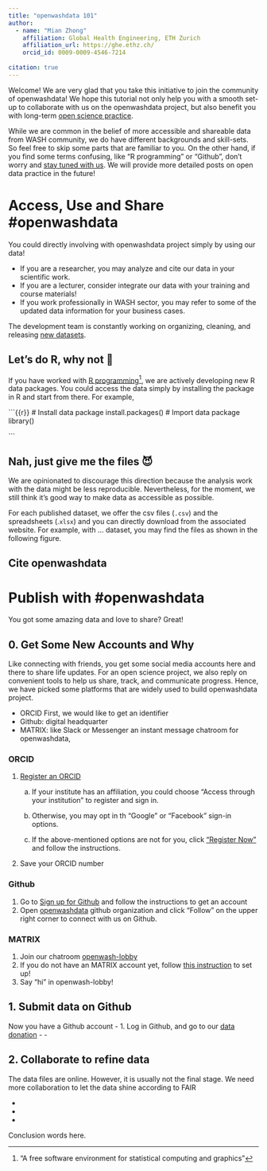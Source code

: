 ```yaml
---
title: "openwashdata 101"
author: 
  - name: "Mian Zhong"
    affiliation: Global Health Engineering, ETH Zurich
    affiliation_url: https://ghe.ethz.ch/
    orcid_id: 0009-0009-4546-7214
  
citation: true
---
```


Welcome! We are very glad that you take this initiative to join the community of openwashdata! We hope this tutorial not only help you with a smooth set-up to collaborate with us on the openwashdata project, but also benefit you with long-term [open science practice](https://ethz.ch/en/research/open-science.html).

While we are common in the belief of more accessible and shareable data from WASH community, we do have different backgrounds and skill-sets. So feel free to skip some parts that are familiar to you. On the other hand, if you find some terms confusing, like "R programming" or "Github", don't worry and [stay tuned with us](https://buttondown.email/openwashdata). We will provide more detailed posts on open data practice in the future!

# Access, Use and Share #openwashdata

You could directly involving with openwashdata project simply by using our data!

-   If you are a researcher, you may analyze and cite our data in your scientific work.
-   If you are a lecturer, consider integrate our data with your training and course materials!
-   If you work professionally in WASH sector, you may refer to some of the updated data information for your business cases.

The development team is constantly working on organizing, cleaning, and releasing [new datasets](https://openwashdata.org/pages/gallery/). <!-- TODO: link to the correct list of datasets-->

## Let's do R, why not 🥳

If you have worked with [R programming](https://www.r-project.org)[^1], we are actively developing new R data packages. You could access the data simply by installing the package in R and start from there. For example,

[^1]: "A free software environment for statistical computing and graphics"

```{{r}}
# Install data package
install.packages()
# Import data package
library()

```

## Nah, just give me the files 😈

We are opinionated to discourage this direction because the analysis work with the data might be less reproducible. Nevertheless, for the moment, we still think it's good way to make data as accessible as possible.

For each published dataset, we offer the csv files (`.csv`) and the spreadsheets (.`xlsx`) and you can directly download from the associated website. For example, with ... dataset, you may find the files as shown in the following figure.

<!-- TODO: Insert an example figure here. -->

## Cite openwashdata

# Publish with #openwashdata

You got some amazing data and love to share? Great!

## 0. Get Some New Accounts and Why

Like connecting with friends, you get some social media accounts here and there to share life updates. For an open science project, we also reply on convenient tools to help us share, track, and communicate progress. Hence, we have picked some platforms that are widely used to build openwashdata project.

<!-- \\TODO: Connect the following dots  -->

-   ORCID First, we would like to get an identifier
-   Github: digital headquarter\
-   MATRIX: like Slack or Messenger an instant message chatroom for openwashdata,

### ORCID

1.  [Register an ORCID](https://orcid.org/signin)

    a.  If your institute has an affiliation, you could choose "Access through your institution" to register and sign in.

    b.  Otherwise, you may opt in th "Google" or "Facebook" sign-in options.

    c.  If the above-mentioned options are not for you, click ["Register Now"](https://orcid.org/register) and follow the instructions.

2.  Save your ORCID number

### Github

1.  Go to [Sign up for Github](https://github.com/signup) and follow the instructions to get an account
2.  Open [openwashdata](https://github.com/openwashdata) github organization and click "Follow" on the upper right corner to connect with us on Github.

### MATRIX

1.  Join our chatroom [openwash-lobby](https://matrix.to/#/%23openwash-lobby:staffchat.ethz.ch)
2.  If you do not have an MATRIX account yet, follow [this instruction]() to set up!
3.  Say "hi" in openwash-lobby!

## 1. Submit data on Github

Now you have a Github account - 1. Log in Github, and go to our [data donation]() - -

## 2. Collaborate to refine data

The data files are online. However, it is usually not the final stage. We need more collaboration to let the data shine according to FAIR

-   

-   

-   

Conclusion words here.
